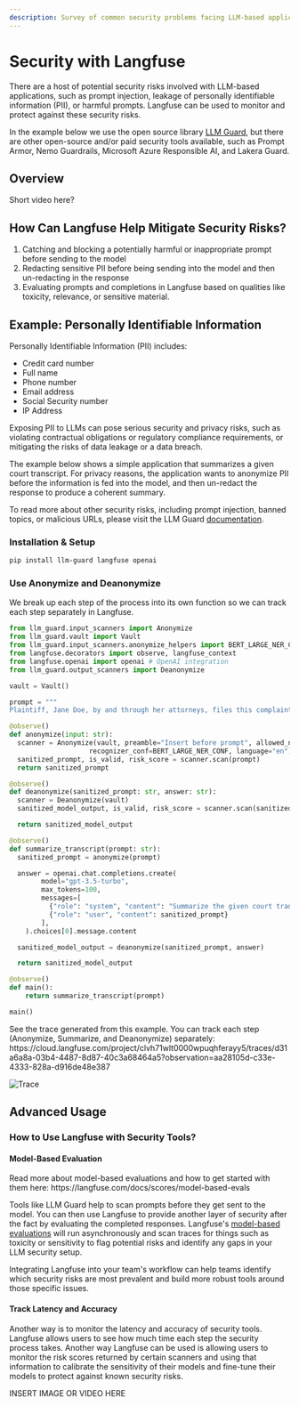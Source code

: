 ```yaml
---
description: Survey of common security problems facing LLM-based applications and how to use Langfuse to trace, prevent, and evaluate security risks.
---
```


# Security with Langfuse

There are a host of potential security risks involved with LLM-based applications, such as prompt injection, leakage of personally identifiable information (PII), or harmful prompts. Langfuse can be used to monitor and protect against these security risks.

In the example below we use the open source library [LLM Guard](https://llm-guard.com/), but there are other open-source and/or paid security tools available, such as Prompt Armor, Nemo Guardrails, Microsoft Azure Responsible AI, and Lakera Guard.

## Overview

Short video here?

## How Can Langfuse Help Mitigate Security Risks?

1. Catching and blocking a potentially harmful or inappropriate prompt before sending to the model
2. Redacting sensitive PII before being sending into the model and then un-redacting in the response
3. Evaluating prompts and completions in Langfuse based on qualities like toxicity, relevance, or sensitive material.

## Example: Personally Identifiable Information

Personally Identifiable Information (PII) includes:

- Credit card number
- Full name
- Phone number
- Email address
- Social Security number
- IP Address

Exposing PII to LLMs can pose serious security and privacy risks, such as violating contractual obligations or regulatory compliance requirements, or mitigating the risks of data leakage or a data breach.

The example below shows a simple application that summarizes a given court transcript. For privacy reasons, the application wants to anonymize PII before the information is fed into the model, and then un-redact the response to produce a coherent summary.

To read more about other security risks, including prompt injection, banned topics, or malicious URLs, please visit the LLM Guard [documentation](https://llm-guard.com/).

### Installation & Setup

```sh
pip install llm-guard langfuse openai
```

### Use Anonymize and Deanonymize

We break up each step of the process into its own function so we can track each step separately in Langfuse.

```python
from llm_guard.input_scanners import Anonymize
from llm_guard.vault import Vault
from llm_guard.input_scanners.anonymize_helpers import BERT_LARGE_NER_CONF
from langfuse.decorators import observe, langfuse_context
from langfuse.openai import openai # OpenAI integration
from llm_guard.output_scanners import Deanonymize

vault = Vault()

prompt = """
Plaintiff, Jane Doe, by and through her attorneys, files this complaint against Defendant, Big Corporation, and alleges upon information and belief, except for those allegations pertaining to personal knowledge, that on or about July 15, 2023, at the Defendant's manufacturing facility located at 123 Industrial Way, Springfield, Illinois, Defendant negligently failed to maintain safe working conditions, leading to Plaintiff suffering severe and permanent injuries. As a direct and proximate result of Defendant's negligence, Plaintiff has endured significant physical pain, emotional distress, and financial hardship due to medical expenses and loss of income. Plaintiff seeks compensatory damages, punitive damages, and any other relief the Court deems just and proper."""

@observe()
def anonymize(input: str):
  scanner = Anonymize(vault, preamble="Insert before prompt", allowed_names=[], hidden_names=["Test LLC"],
                    recognizer_conf=BERT_LARGE_NER_CONF, language="en")
  sanitized_prompt, is_valid, risk_score = scanner.scan(prompt)
  return sanitized_prompt

@observe()
def deanonymize(sanitized_prompt: str, answer: str):
  scanner = Deanonymize(vault)
  sanitized_model_output, is_valid, risk_score = scanner.scan(sanitized_prompt, answer)

  return sanitized_model_output

@observe()
def summarize_transcript(prompt: str):
  sanitized_prompt = anonymize(prompt)

  answer = openai.chat.completions.create(
        model="gpt-3.5-turbo",
        max_tokens=100,
        messages=[
          {"role": "system", "content": "Summarize the given court transcript."},
          {"role": "user", "content": sanitized_prompt}
        ],
    ).choices[0].message.content

  sanitized_model_output = deanonymize(sanitized_prompt, answer)

  return sanitized_model_output

@observe()
def main():
    return summarize_transcript(prompt)

main()
```

<Callout type="info">
  See the trace generated from this example. You can track each step (Anonymize, Summarize, and Deanonymize) separately: https://cloud.langfuse.com/project/clvh71wlt0000wpuqhferayy5/traces/d31a6a8a-03b4-4487-8d87-40c3a68464a5?observation=aa28105d-c33e-4333-828a-d916de48e387
</Callout>

![Trace](../../public/images/docs/security-docs-trace.png)

## Advanced Usage

### How to Use Langfuse with Security Tools?

#### Model-Based Evaluation

<Callout type="info">
  Read more about model-based evaluations and how to get started with them here: https://langfuse.com/docs/scores/model-based-evals
</Callout>


Tools like LLM Guard help to scan prompts before they get sent to the model. You can then use Langfuse to provide another layer of security after the fact by evaluating the completed responses. Langfuse's [model-based evaluations](https://langfuse.com/docs/scores/model-based-evals) will run asynchronously and scan traces for things such as toxicity or sensitivity to flag potential risks and identify any gaps in your LLM security setup.

Integrating Langfuse into your team's workflow can help teams identify which security risks are most prevalent and build more robust tools around those specific issues.

#### Track Latency and Accuracy

Another way is to monitor the latency and accuracy of security tools. Langfuse allows users to see how much time each step the security process takes. Another way Langfuse can be used is allowing users to monitor the risk scores returned by certain scanners and using that information to calibrate the sensitivity of their models and fine-tune their models to protect against known security risks.

INSERT IMAGE OR VIDEO HERE